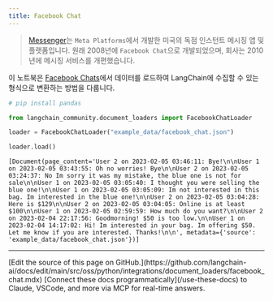 ```yaml
---
title: Facebook Chat
---
```


>[Messenger](https://en.wikipedia.org/wiki/Messenger_(software))는 `Meta Platforms`에서 개발한 미국의 독점 인스턴트 메시징 앱 및 플랫폼입니다. 원래 2008년에 `Facebook Chat`으로 개발되었으며, 회사는 2010년에 메시징 서비스를 개편했습니다.

이 노트북은 [Facebook Chats](https://www.facebook.com/business/help/1646890868956360)에서 데이터를 로드하여 LangChain에 수집할 수 있는 형식으로 변환하는 방법을 다룹니다.

```python
# pip install pandas
```

```python
from langchain_community.document_loaders import FacebookChatLoader
```

```python
loader = FacebookChatLoader("example_data/facebook_chat.json")
```

```python
loader.load()
```

```output
[Document(page_content='User 2 on 2023-02-05 03:46:11: Bye!\n\nUser 1 on 2023-02-05 03:43:55: Oh no worries! Bye\n\nUser 2 on 2023-02-05 03:24:37: No Im sorry it was my mistake, the blue one is not for sale\n\nUser 1 on 2023-02-05 03:05:40: I thought you were selling the blue one!\n\nUser 1 on 2023-02-05 03:05:09: Im not interested in this bag. Im interested in the blue one!\n\nUser 2 on 2023-02-05 03:04:28: Here is $129\n\nUser 2 on 2023-02-05 03:04:05: Online is at least $100\n\nUser 1 on 2023-02-05 02:59:59: How much do you want?\n\nUser 2 on 2023-02-04 22:17:56: Goodmorning! $50 is too low.\n\nUser 1 on 2023-02-04 14:17:02: Hi! Im interested in your bag. Im offering $50. Let me know if you are interested. Thanks!\n\n', metadata={'source': 'example_data/facebook_chat.json'})]
```

---

<Callout icon="pen-to-square" iconType="regular">
    [Edit the source of this page on GitHub.](https://github.com/langchain-ai/docs/edit/main/src/oss/python/integrations/document_loaders/facebook_chat.mdx)
</Callout>
<Tip icon="terminal" iconType="regular">
    [Connect these docs programmatically](/use-these-docs) to Claude, VSCode, and more via MCP for    real-time answers.
</Tip>
